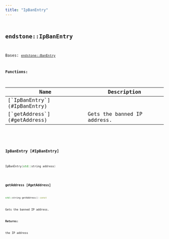 ```yaml
---
title: "IpBanEntry"
---
```


## <code className="doc-symbol doc-symbol-class"/> endstone::IpBanEntry

Bases: [`endstone::BanEntry`](ban_entry)
















**Functions:**

<table>
<thead>
   <tr>
      <th>Name</th>
      <th>Description</th>
   </tr>
</thead>
<tbody>
<tr key="classendstone_1_1_ip_ban_entry_1a0268afb79ea778f4a19d51f268bcb656">
    <td>[`IpBanEntry`](#IpBanEntry)</td>
    <td></td>
</tr>
<tr key="classendstone_1_1_ip_ban_entry_1a015a82a92b1a448b5e4235c15e75baa2">
    <td>[`getAddress`](#getAddress)</td>
    <td>Gets the banned IP address.</td>
</tr>
</tbody>
</table>

### <code className="doc-symbol doc-symbol-function"/> IpBanEntry [#IpBanEntry]

```cpp
IpBanEntry(std::string address)
```
### <code className="doc-symbol doc-symbol-function"/> getAddress [#getAddress]

```cpp
std::string getAddress() const
```

Gets the banned IP address.





**Returns:**

the IP address 





        